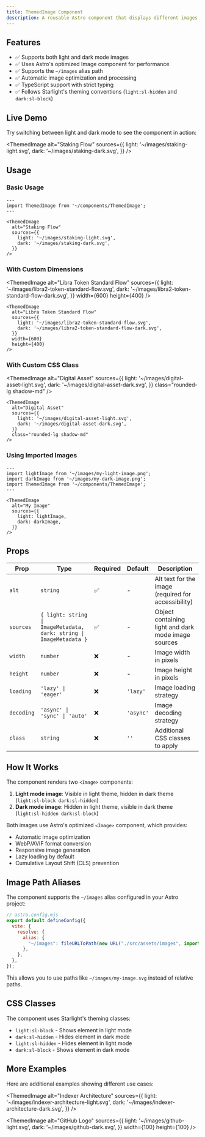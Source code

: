 ```yaml
---
title: ThemedImage Component
description: A reusable Astro component that displays different images for light and dark themes, with automatic optimization using Astro's built-in Image component.
---
```



## Features

- ✅ Supports both light and dark mode images
- ✅ Uses Astro's optimized Image component for performance
- ✅ Supports the `~/images` alias path
- ✅ Automatic image optimization and processing
- ✅ TypeScript support with strict typing
- ✅ Follows Starlight's theming conventions (`light:sl-hidden` and `dark:sl-block`)

## Live Demo

Try switching between light and dark mode to see the component in action:

<ThemedImage
  alt="Staking Flow"
  sources={{
light: '~/images/staking-light.svg',
dark: '~/images/staking-dark.svg',
}}
/>

## Usage

### Basic Usage

```astro
---
import ThemedImage from '~/components/ThemedImage';
---

<ThemedImage
  alt="Staking Flow"
  sources={{
    light: '~/images/staking-light.svg',
    dark: '~/images/staking-dark.svg',
  }}
/>
```

### With Custom Dimensions

<ThemedImage
  alt="Libra Token Standard Flow"
  sources={{
light: '~/images/libra2-token-standard-flow.svg',
dark: '~/images/libra2-token-standard-flow-dark.svg',
}}
  width={600}
  height={400}
/>

```astro
<ThemedImage
  alt="Libra Token Standard Flow"
  sources={{
    light: '~/images/libra2-token-standard-flow.svg',
    dark: '~/images/libra2-token-standard-flow-dark.svg',
  }}
  width={600}
  height={400}
/>
```

### With Custom CSS Class

<ThemedImage
  alt="Digital Asset"
  sources={{
light: '~/images/digital-asset-light.svg',
dark: '~/images/digital-asset-dark.svg',
}}
  class="rounded-lg shadow-md"
/>

```astro
<ThemedImage
  alt="Digital Asset"
  sources={{
    light: '~/images/digital-asset-light.svg',
    dark: '~/images/digital-asset-dark.svg',
  }}
  class="rounded-lg shadow-md"
/>
```

### Using Imported Images

```astro
---
import lightImage from '~/images/my-light-image.png';
import darkImage from '~/images/my-dark-image.png';
import ThemedImage from '~/components/ThemedImage';
---

<ThemedImage
  alt="My Image"
  sources={{
    light: lightImage,
    dark: darkImage,
  }}
/>
```

## Props

| Prop | Type | Required | Default | Description |
|------|------|----------|---------|-------------|
| `alt` | `string` | ✅ | - | Alt text for the image (required for accessibility) |
| `sources` | `{ light: string \| ImageMetadata, dark: string \| ImageMetadata }` | ✅ | - | Object containing light and dark mode image sources |
| `width` | `number` | ❌ | - | Image width in pixels |
| `height` | `number` | ❌ | - | Image height in pixels |
| `loading` | `'lazy' \| 'eager'` | ❌ | `'lazy'` | Image loading strategy |
| `decoding` | `'async' \| 'sync' \| 'auto'` | ❌ | `'async'` | Image decoding strategy |
| `class` | `string` | ❌ | `''` | Additional CSS classes to apply |

## How It Works

The component renders two `<Image>` components:

1. **Light mode image**: Visible in light theme, hidden in dark theme (`light:sl-block dark:sl-hidden`)
2. **Dark mode image**: Hidden in light theme, visible in dark theme (`light:sl-hidden dark:sl-block`)

Both images use Astro's optimized `<Image>` component, which provides:

- Automatic image optimization
- WebP/AVIF format conversion
- Responsive image generation
- Lazy loading by default
- Cumulative Layout Shift (CLS) prevention

## Image Path Aliases

The component supports the `~/images` alias configured in your Astro project:

```javascript
// astro.config.mjs
export default defineConfig({
  vite: {
    resolve: {
      alias: {
        "~/images": fileURLToPath(new URL("./src/assets/images", import.meta.url)),
      },
    },
  },
});
```

This allows you to use paths like `~/images/my-image.svg` instead of relative paths.

## CSS Classes

The component uses Starlight's theming classes:

- `light:sl-block` - Shows element in light mode
- `dark:sl-hidden` - Hides element in dark mode
- `light:sl-hidden` - Hides element in light mode
- `dark:sl-block` - Shows element in dark mode

## More Examples

Here are additional examples showing different use cases:

<ThemedImage
  alt="Indexer Architecture"
  sources={{
light: '~/images/indexer-architecture-light.svg',
dark: '~/images/indexer-architecture-dark.svg',
}}
/>

<ThemedImage
  alt="GitHub Logo"
  sources={{
light: '~/images/github-light.svg',
dark: '~/images/github-dark.svg',
}}
  width={100}
  height={100}
/>
